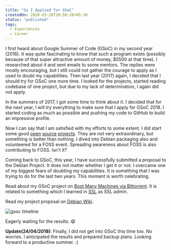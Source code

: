 ```yaml
---
title: "So I Applied for GSoC"
createdOn: 2018-03-28T20:58:26+05:30
status: "published"
tags:
  - Experiences
  - Career
---
```


I first heard about Google Summer of Code (GSoC) in my second year (2016). It
was quite fascinating to know that such a program exists (possibly because of
that super attractive amount of money, $5500 at that time). I researched about
it and sent emails to some mentors. The replies were mostly encouraging, but I
still could not gather the courage to apply as I used to doubt my capabilities.
Then last year (2017) again, I decided that I should try for GSoC one more time.
I looked for the projects, started reading codebase of one project, but due to
my lack of determination, I again did not apply.

In the summers of 2017, I got some time to think about it. I decided that for
the next year, I will try everything to make sure that I apply for GSoC 2018. I
started coding as much as possible and pushing my code to GitHub to build an
impressive profile.

Now I can say that I am satisfied with my efforts to some extent. I did start
some good [open](https://github.com/yashhere/BeautifyMP3)
[source](https://github.com/yashhere/ConMan)
[projects](https://github.com/yashhere/Goofy). They are not very extraordinary,
but something is better than nothing. I dived into Debian packaging also and
volunteered for a FOSS event. Spreading awareness about FOSS is also
contributing to FOSS. Isn't it?

Coming back to GSoC, this year, I have successfully submitted a proposal to the
Debian Project. It does not matter whether I get it or not. I overcame one of my
biggest fears of doubting my capabilities. It is something that I was trying to
do for the last two years. This moment is worth celebrating.

Read about my GSoC project on
[Boot Many Machines via Bittorrent](https://wiki.debian.org/SummerOfCode2018/Projects#SummerOfCode2018.2FProjects.2FBootTorrent.Boot_many_machines_via_bittorrent).
It is related to something which I learned in [SSL](http://athena.nitc.ac.in/)
as SSL admin.

Read my project proposal on
[Debian Wiki](https://wiki.debian.org/YashAgarwal/GSoCProposal).

![gsoc timeline](/images/posts/so-i-applied-for-gsoc/gsoc-timeline.png "gsoc timeline")

Eagerly waiting for the results. 😄

**Update(24/04/2018)**: Finally, I did not get into GSoC this time too. No
worries. I anticipated the results and prepared backup plans. Looking forward to
a productive summer. :)
